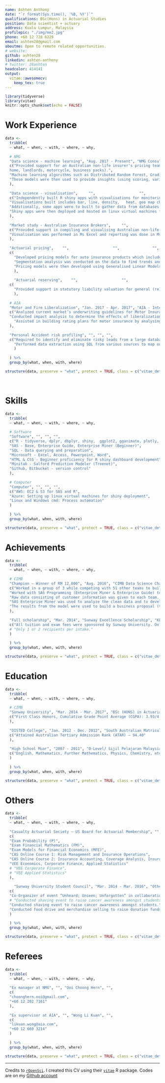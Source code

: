 ```yaml
---
name: Ashten Anthony
date: "`r format(Sys.time(), '%B, %Y')`"
qualifications: BSc(Hons) in Actuarial Studies
position: Data scientist + actuary
address: Kuala Lumpur, Malaysia
profilepic: "./img/me2.jpg"
phone: +60 12 728 6229
email: ashten28@gmail.com
aboutme: Open to remote related opportunities. 
# website: 
github: ashten28
linkedin: ashten-anthony
# twitter: 28ashten
headcolor: 414141
output: 
  vitae::awesomecv:
    keep_tex: true
---
```


```r
library(tidyverse)
library(vitae)
knitr::opts_chunk$set(echo = FALSE)
```

# Work Experience
```r

data <- 
  tribble(
  ~ what, ~ when, ~ with, ~ where, ~ why,
  
  # NMG
  "Data science - machine learning", "Aug. 2017 - Present", "NMG Consulting - Analyst, Senior Analyst", "KL, Malaysia", 
  c("Provided support for an Australian non-life insurer's pricing team to deconstruct their competitors premium (motor,
  home, landlords, motorcycle, business packs).", 
  "Machine learning algorithms such as Distributed Random Forest, Gradient Boosting Machine, eXtreme Gradient Boosting was built to deconstruct the premiums.", 
  "These models were then used to provide insights (using scoring, variable importance, partial dependency plots) on competitor's pricing structure and strategy while also giving an indication of their own book's competitiveness."
  ), 
  
  "Data science - visualisation",     "",                    "",               "",  
  c("Independently built R shiny apps with visualisations for monitoring and analytical purposes.",    
  "Visualisations built includes bar, line, density,   heat, geo map charts and others. These shiny apps cater for various dynamic user inputs to maximise analytical value.", 
  "Additionally, some apps were to built to gather data from databases such as Amazon Redshift to maximise efficiency and minimise information lags.", 
  "Shiny apps were then deployed and hosted on linux virtual machines for end users to access."
  ),
  
  "Market study - Australian Insurance Brokers",     "",                    "",               "",  
  c("Provided support in compiling and visualising Australian non-life market statistics. Data utilised here was published by Australian Prudential Regulation Authority (APRA).",    
  "Visualisation was performed in Ms Excel and reporting was done in Ms PowerPoint."
  ),
  
  "Actuarial pricing",    "",                    "",               "",             
  c(
    "Developed pricing models for auto insurance products which includes private car, commercial vehicles and motorcycles.",
    "Segmentation analysis was conducted on the data to find trends and abnormalities on potential rating factors.",
    "Pricing models were then developed using Generalised Linear Models in statistical softwares such as R Programming and SAS."
    ),
  
    "Actuarial reserving",    "",                    "",               "",             
  c(
    "Provided support in statutory liability valuation for general (re)insurance companies in Malaysia, Philippines and Sri Lanka."
    ),
  
  # AIA
  "Motor and Fire Liberalization", "Jan. 2017 - Apr. 2017", "AIA - Intern", "KL, Malaysia",  
  c("Analyzed current market’s underwriting guidelines for Motor Insurance to help AIA revise its own underwriting guidelines.", 
  "Conducted impact analysis to determine the effects of liberalization towards the portfolio. Risk factors and exposures were compared between a liberalized and non-liberalized environment.",
    "Assisted in building rating plans for motor insurance by analysing claims data to highlight high risk profiles."
  ),
  
  "Personal Accident risk profiling", "", "", "",
  c("Required to identify and eliminate risky leads from a large database of customers.",
    "Performed data extraction using SQL from various sources to map out key risk indicators."
    )
  
  ) %>% 
  group_by(what, when, with, where)

structure(data, preserve = "what", protect = TRUE, class = c("vitae_detailed", "vitae_preserve", class(data)))

```
\

# Skills
```r

data <- 
  tribble(
  ~ what, ~ when, ~ with, ~ where, ~ why,
  
  # Software
  "Software", "", "", "", 
  c("R - tidyverse, dplyr, dbplyr, shiny,  ggplot2, gganimate, plotly, leaflet, RPostgreSQL, RJDBC, h2o, RStudio", 
  "SAS - Base, Enterprise Guide, Enterprise Miner (Beginner)",
  "SQL - Data querying and preparation",
  "Microsoft - Excel, Access, Powerpoint, Word",
  "HTML & CSS - Beginner proficiency for R shiny dashboard development",
  "Minitab - Salford Predictive Modeler (Treenet)",
  "Github, Bitbucket - version control"
  ),
  
  # Computer
  "Computer", "", "", "", 
  c("AWS: EC2 & S3 for SAS and R",
  "Azure: Setting up linux virtual machines for shiny deployment",
  "Linux and Windows cmd: Process automation"
  )
  
  ) %>% 
  group_by(what, when, with, where)

structure(data, preserve = "what", protect = TRUE, class = c("vitae_detailed", "vitae_preserve", class(data)))

```
<!-- \footnotesize{ -->
<!-- xx -->
<!-- } -->

\pagebreak

# Achievements
```r

data <- 
  tribble(
  ~ what, ~ when, ~ with, ~ where, ~ why,
  
  # CIMB
  "Champion – Winner of RM 12,000", "Aug. 2016", "CIMB Data Science Challenge", "KL, Malaysia", 
  c("Worked in a group of 3 while competing with 51 other teams to build the best business proposal using statistical analysis. Competition lasted 24 hours.", 
  "Worked with SAS Programming (Enterprise Miner & Enterprise Guide) to analyze large data sets and develop predictive models to assist in decision making.", 
  "Raw data consisting of customer information was given to each team. The data stipulated actual data (dirty and unorganized). Microsoft Excel and SAS Enterprise Guide were used for data cleansing and table merging.", 
  "SAS Enterprise Miner was used to analyze the clean data and to develop predictive models, i.e: Tree, Neural Network, Regression.", 
  "The results from the model were used to build a business proposal (targeted marketing) and to show how impactful would it be."
  ),
  
  "Full scholarship", "Mar. 2014", "Sunway Excellence Scholarship", "KL, Malaysia", 
  c("All tuition and exam fees were sponsored by Sunway University. Only 1 or 2 recipients per intake." 
  # "Only 1 or 2 recipients per intake."
  )
  
  ) %>% 
  group_by(what, when, with, where)

structure(data, preserve = "what", protect = TRUE, class = c("vitae_detailed", "vitae_preserve", class(data)))

```

# Education
```r

data <- 
  tribble(
  ~ what, ~ when, ~ with, ~ where, ~ why,
  
  # CIMB
  "Sunway University", "Mar. 2014 - Mar. 2017", "BSc (HONS) in Actuarial Science", "PJ, Malaysia", 
  c("First Class Honors, Cumulative Grade Point Average (CGPA): 3.93/4.00"
  ),
  
  "DISTED College", "Jan. 2012 - Dec. 2012", "South Australian Matriculation", "Penang, Malaysia", 
  c("Attained Australian Tertiary Admission Rank (ATAR) – 94.40"
  ),
  
  "High School Muar", "2007 - 2011", "O-Level/ Sijil Pelajaran Malaysia (SPM)", "Johor, Malaysia", 
  c("English, Mathematics, Further Mathematics, Physics, Chemistry, etc – 10As" 
  )
  
  ) %>% 
  group_by(what, when, with, where)

structure(data, preserve = "what", protect = TRUE, class = c("vitae_detailed", "vitae_preserve", class(data)))

```

# Others
```r

data <- 
  tribble(
  ~ what, ~ when, ~ with, ~ where, ~ why,
  
  "Casualty Actuarial Society – US Board for Actuarial Membership", "", "Professional Qualification", "", 
  c(
  "Exam Probability (P)", 
  "Exam Financial Mathematics (FM)",  
  "Exam Models for Financial Economics (MFE)", 
  "CAS Online Course 1: Risk Management and Insurance Operations",
  "CAS Online Course 2: Insurance Accounting, Coverage Analysis, Insurance Law,and Insurance Regulation",
  "VEE Economics, Corporate Finance, Applied Statistics"
  # "VEE Corporate Finance",
  # "VEE Applied Statistics"
  ),
  
    "Sunway University Student Council", "Mar. 2014 - Mar. 2016", "Other experience", "", 
  c(
  "Co-Organizer of event “Unheard; Unseen; Unforgotten” in collaboration with National Cancer Society Malaysia (NCSM), Dialogue in the Dark (DID), and Refuge for the Refugees (RFTR).",  
  # "Conducted shaving event to raise cancer awareness amongst students. Conducted food drive and merchandise selling to raise donation funds"
  "Conducted shaving event to raise cancer awareness amongst students.", 
  "Conducted food drive and merchandise selling to raise donation funds."
  )
  
  ) %>% 
  group_by(what, when, with, where)

structure(data, preserve = "what", protect = TRUE, class = c("vitae_detailed", "vitae_preserve", class(data)))

```

# Referees
```r

data <- 
  tribble(
  ~ what, ~ when, ~ with, ~ where, ~ why,
  
  "Ex manager at NMG", "", "Ooi Choong Hern", "", 
  c(
  "choonghern.ooi@gmail.com", 
  "+60 12 202 7161"
  ),
  
  "Ex supervisor at AIA", "", "Wong Li Kuan", "", 
  c(
  "likuan.wong@aia.com", 
  "+60 12 660 3214"
  )
  
  ) %>% 
  group_by(what, when, with, where)

structure(data, preserve = "what", protect = TRUE, class = c("vitae_detailed", "vitae_preserve", class(data)))

```

---
Credits to [`rOpenSci`](https://ropensci.org/). I created this CV using their [`vitae`](https://github.com/ropenscilabs/vitae) R package. Codes are on my [Github account](https://github.com/ashten28/cv)

<!-- \pagebreak -->